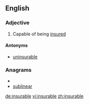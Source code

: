 ==English==

===Adjective===
{{en-adj}}

# Capable of being [[insure]]d

====Antonyms====
* [[uninsurable]]

===Anagrams===
* {{alphagram|abeilnrsu}}
* [[sublinear#English|sublinear]]

[[de:insurable]]
[[vi:insurable]]
[[zh:insurable]]